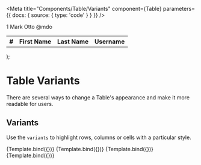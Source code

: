 

<Meta
  title="Components/Table/Variants"
  component={Table}
  parameters={{ docs: { source: { type: 'code' } } }}
/>

  <Table>
    <Table.Header>
      <Table.Row>
        <th>#</th>
        <th>First Name</th>
        <th>Last Name</th>
        <th>Username</th>
      </Table.Row>
    </Table.Header>
    <Table.Body>
      <Table.Row>
        <Table.Cell {...args}>1</Table.Cell>
        <Table.Cell {...args}>Mark</Table.Cell>
        <Table.Cell {...args}>Otto</Table.Cell>
        <Table.Cell {...args}>@mdo</Table.Cell>
      </Table.Row>
    </Table.Body>
  </Table>
);

# Table Variants

There are several ways to change a Table's appearance and make it more readable for users.

## Variants

Use the `variants` to highlight rows, columns or cells with a particular style.

<Canvas>
  <Story name="Success" args={{ variant: 'success' }}>
    {Template.bind({})}
  </Story>
  <Story name="Warning" args={{ variant: 'warning' }}>
    {Template.bind({})}
  </Story>
  <Story name="Danger" args={{ variant: 'danger' }}>
    {Template.bind({})}
  </Story>
  <Story name="Active" args={{ variant: 'active' }}>
    {Template.bind({})}
  </Story>
</Canvas>
